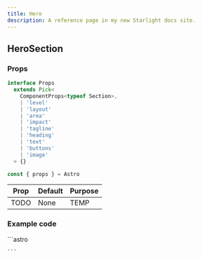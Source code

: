 ```yaml
---
title: Hero
description: A reference page in my new Starlight docs site.
---
```




## HeroSection

### Props
```ts
interface Props
  extends Pick<
    ComponentProps<typeof Section>,
    | 'level'
    | 'layout'
    | 'area'
    | 'impact'
    | 'tagline'
    | 'heading'
    | 'text'
    | 'buttons'
    | 'image'
  > {}

const { props } = Astro
```

| Prop  | Default | Purpose |
| ----  | ------- | ------- |
| TODO  | None    | TEMP    |

### Example code
<Tabs>
  <TabItem label="Self-closing">
    ```astro

    ```
  </TabItem>
</Tabs>

<Window>
  <HeroSection />
</Window>


